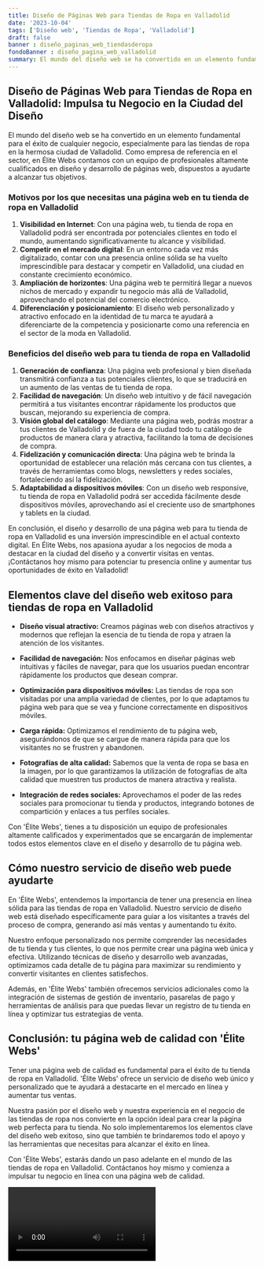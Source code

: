 ```yaml
---
title: Diseño de Páginas Web para Tiendas de Ropa en Valladolid
date: '2023-10-04'
tags: ['Diseño web', 'Tiendas de Ropa', 'Valladolid']
draft: false
banner : diseño_paginas_web_tiendasderopa
fondoBanner : diseño_pagina_web_valladolid
summary: El mundo del diseño web se ha convertido en un elemento fundamental para el éxito de cualquier negocio, especialmente para las tiendas de ropa en la hermosa ciudad de Valladolid. Como empresa de referencia en el sector, en Élite Webs contamos con un equipo de profesionales altamente cualificados en diseño y desarrollo de páginas web, dispuestos a ayudarte a alcanzar tus objetivos.
---
```


## Diseño de Páginas Web para Tiendas de Ropa en Valladolid: Impulsa tu Negocio en la Ciudad del Diseño

El mundo del diseño web se ha convertido en un elemento fundamental para el éxito de cualquier negocio, especialmente para las tiendas de ropa en la hermosa ciudad de Valladolid. Como empresa de referencia en el sector, en Élite Webs contamos con un equipo de profesionales altamente cualificados en diseño y desarrollo de páginas web, dispuestos a ayudarte a alcanzar tus objetivos.

### Motivos por los que necesitas una página web en tu tienda de ropa en Valladolid

1. **Visibilidad en Internet**: Con una página web, tu tienda de ropa en Valladolid podrá ser encontrada por potenciales clientes en todo el mundo, aumentando significativamente tu alcance y visibilidad.
2. **Competir en el mercado digital**: En un entorno cada vez más digitalizado, contar con una presencia online sólida se ha vuelto imprescindible para destacar y competir en Valladolid, una ciudad en constante crecimiento económico.
3. **Ampliación de horizontes**: Una página web te permitirá llegar a nuevos nichos de mercado y expandir tu negocio más allá de Valladolid, aprovechando el potencial del comercio electrónico.
4. **Diferenciación y posicionamiento**: El diseño web personalizado y atractivo enfocado en la identidad de tu marca te ayudará a diferenciarte de la competencia y posicionarte como una referencia en el sector de la moda en Valladolid.

### Beneficios del diseño web para tu tienda de ropa en Valladolid

1. **Generación de confianza**: Una página web profesional y bien diseñada transmitirá confianza a tus potenciales clientes, lo que se traducirá en un aumento de las ventas de tu tienda de ropa.
2. **Facilidad de navegación**: Un diseño web intuitivo y de fácil navegación permitirá a tus visitantes encontrar rápidamente los productos que buscan, mejorando su experiencia de compra.
3. **Visión global del catálogo**: Mediante una página web, podrás mostrar a tus clientes de Valladolid y de fuera de la ciudad todo tu catálogo de productos de manera clara y atractiva, facilitando la toma de decisiones de compra.
4. **Fidelización y comunicación directa**: Una página web te brinda la oportunidad de establecer una relación más cercana con tus clientes, a través de herramientas como blogs, newsletters y redes sociales, fortaleciendo así la fidelización.
5. **Adaptabilidad a dispositivos móviles**: Con un diseño web responsive, tu tienda de ropa en Valladolid podrá ser accedida fácilmente desde dispositivos móviles, aprovechando así el creciente uso de smartphones y tablets en la ciudad.

En conclusión, el diseño y desarrollo de una página web para tu tienda de ropa en Valladolid es una inversión imprescindible en el actual contexto digital. En Élite Webs, nos apasiona ayudar a los negocios de moda a destacar en la ciudad del diseño y a convertir visitas en ventas. ¡Contáctanos hoy mismo para potenciar tu presencia online y aumentar tus oportunidades de éxito en Valladolid!

<GifSeo />

<Cta />

## Elementos clave del diseño web exitoso para tiendas de ropa en Valladolid

- **Diseño visual atractivo:** Creamos páginas web con diseños atractivos y modernos que reflejan la esencia de tu tienda de ropa y atraen la atención de los visitantes.

- **Facilidad de navegación:** Nos enfocamos en diseñar páginas web intuitivas y fáciles de navegar, para que los usuarios puedan encontrar rápidamente los productos que desean comprar.

- **Optimización para dispositivos móviles:** Las tiendas de ropa son visitadas por una amplia variedad de clientes, por lo que adaptamos tu página web para que se vea y funcione correctamente en dispositivos móviles.

- **Carga rápida:** Optimizamos el rendimiento de tu página web, asegurándonos de que se cargue de manera rápida para que los visitantes no se frustren y abandonen.

- **Fotografías de alta calidad:** Sabemos que la venta de ropa se basa en la imagen, por lo que garantizamos la utilización de fotografías de alta calidad que muestren tus productos de manera atractiva y realista.

- **Integración de redes sociales:** Aprovechamos el poder de las redes sociales para promocionar tu tienda y productos, integrando botones de compartición y enlaces a tus perfiles sociales.

Con 'Élite Webs', tienes a tu disposición un equipo de profesionales altamente calificados y experimentados que se encargarán de implementar todos estos elementos clave en el diseño y desarrollo de tu página web.

## Cómo nuestro servicio de diseño web puede ayudarte

En 'Élite Webs', entendemos la importancia de tener una presencia en línea sólida para las tiendas de ropa en Valladolid. Nuestro servicio de diseño web está diseñado específicamente para guiar a los visitantes a través del proceso de compra, generando así más ventas y aumentando tu éxito.

Nuestro enfoque personalizado nos permite comprender las necesidades de tu tienda y tus clientes, lo que nos permite crear una página web única y efectiva. Utilizando técnicas de diseño y desarrollo web avanzadas, optimizamos cada detalle de tu página para maximizar su rendimiento y convertir visitantes en clientes satisfechos.

Además, en 'Élite Webs' también ofrecemos servicios adicionales como la integración de sistemas de gestión de inventario, pasarelas de pago y herramientas de análisis para que puedas llevar un registro de tu tienda en línea y optimizar tus estrategias de venta.

## Conclusión: tu página web de calidad con 'Élite Webs'

Tener una página web de calidad es fundamental para el éxito de tu tienda de ropa en Valladolid. 'Élite Webs' ofrece un servicio de diseño web único y personalizado que te ayudará a destacarte en el mercado en línea y aumentar tus ventas.

Nuestra pasión por el diseño web y nuestra experiencia en el negocio de las tiendas de ropa nos convierte en la opción ideal para crear la página web perfecta para tu tienda. No solo implementaremos los elementos clave del diseño web exitoso, sino que también te brindaremos todo el apoyo y las herramientas que necesitas para alcanzar el éxito en línea.

Con 'Élite Webs', estarás dando un paso adelante en el mundo de las tiendas de ropa en Valladolid. Contáctanos hoy mismo y comienza a impulsar tu negocio en línea con una página web de calidad.

<Video />

<CtaBot job='Tiendas de Ropa' city='Valladolid'/>

<Gmaps query='Valladolid+españa+maps' />